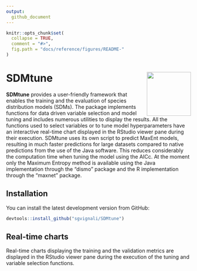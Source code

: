```yaml
---
output:
  github_document
---
```


<!-- README.md is generated from README.Rmd. Please edit that file -->

```r
knitr::opts_chunk$set(
  collapse = TRUE,
  comment = "#>",
  fig.path = "docs/reference/figures/README-"
)
```

# SDMtune <img src="man/figures/logo.svg" align="right" alt="" width="120" />

**SDMtune** provides a user-friendly framework that enables the training and the evaluation of species distribution models (SDMs). The package implements functions for data driven variable selection and model tuning and includes numerous utilities to display the results. All the functions used to select variables or to tune model hyperparameters have an interactive real-time chart displayed in the RStudio viewer pane during their execution. SDMtune uses its own script to predict MaxEnt models, resulting in much faster predictions for large datasets compared to native predictions from the use of the Java software. This reduces considerably the computation time when tuning the model using the AICc. At the moment only the Maximum Entropy method is available using the Java implementation through the “dismo” package and the R implementation through the “maxnet” package.

## Installation

You can install the latest development version from GitHub:

```r
devtools::install_github("sgvignali/SDMtune")
```

## Real-time charts

Real-time charts displaying the training and the validation metrics are displayed in the RStudio viewer pane during the execution of the tuning and variable selection functions.

<div style="text-align: center"><img src="man/figures/realtime-chart.gif" alt="" /></div>
